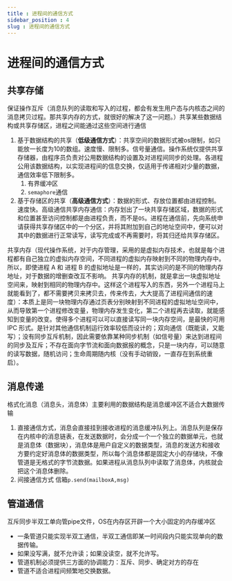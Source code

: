 ```yaml
---
title : 进程间的通信方式
sidebar_position : 4
slug : 进程间的通信方式
---
```

# 进程间的通信方式

## 共享存储

保证操作互斥（消息队列的读取和写入的过程，都会有发生用户态与内核态之间的消息拷贝过程。那共享内存的方式，就很好的解决了这一问题。）共享某些数据结构或共享存储区，进程之间能通过这些空间进行通信

1. 基于数据结构的共享（**低级通信方式**）：共享空间的数据形式被os限制，如只能放一长度为10的数组。速度慢、限制多。信号量通信。操作系统仅提供共享存储器，由程序员负责对公用数据结构的设置及对进程间同步的处理。各进程公用该数据结构，以实现进程间的信息交换，仅适用于传递相对少量的数据，通信效率低下限制多。
    1. 有界缓冲区
    2. `semaphore`通信
2. 基于存储区的共享（**高级通信方式**）：数据的形式、存放位置都由进程控制。速度快。高级通信共享内存通信：内存划出了一块共享存储区域，数据的形式和位置甚至访问控制都是由进程负责，而不是`OS`。进程在通信前，先向系统申请获得共享存储区中的一个分区，并将其附加到自己的地址空间中，便可以对其中的数据进行正常读写，读写完成或不再需要时，将其归还给共享存储区。

共享内存（现代操作系统，对于内存管理，采用的是虚拟内存技术，也就是每个进程都有自己独立的虚拟内存空间，不同进程的虚拟内存映射到不同的物理内存中。所以，即使进程 A 和 进程 B 的虚拟地址是一样的，其实访问的是不同的物理内存地址，对于数据的增删查改互不影响。 共享内存的机制，就是拿出一块虚拟地址空间来，映射到相同的物理内存中。这样这个进程写入的东西，另外一个进程马上就能看到了，都不需要拷贝来拷贝去，传来传去，大大提高了进程间通信的速度）：本质上是同一块物理内存通过页表分别映射到不同进程的虚拟地址空间中，从而导致第一个进程修改变量，物理内存发生变化，第二个进程再去读取，就能感知到变量的改变。使得多个进程可以可以直接读写同一块内存空间，是最快的可用 IPC 形式。是针对其他通信机制运行效率较低而设计的；双向通信（既能读，又能写）；没有同步互斥机制，因此需要依靠某种同步机制（如信号量）来达到进程间的同步及互斥；不存在面向字节流和面向数据报的概念，只是一块内存，可以随意的读写数据，随机访问；生命周期随内核（没有手动销毁，一直存在到系统重启）。

## 消息传递

格式化消息（消息头，消息体）主要利用的数据结构是消息缓冲区不适合大数据传输
1. 直接通信方式，消息会直接挂到接收进程的消息缓冲队列上。消息队列是保存在内核中的消息链表，在发送数据时，会分成一个一个独立的数据单元，也就是消息体（数据块），消息体是用户自定义的数据类型，消息的发送方和接收方要约定好消息体的数据类型，所以每个消息体都是固定大小的存储块，不像管道是无格式的字节流数据。如果进程从消息队列中读取了消息体，内核就会把这个消息体删除。
2. 间接通信方式 信箱`p.send(mailboxA,msg)`

## 管道通信

互斥同步半双工单向管pipe文件，OS在内存区开辟一个大小固定的内存缓冲区

* 一条管道只能实现半双工通信，半双工通信即某一时间段内只能实现单向的数据传输。
* 如果没写满，就不允许读；如果没读空，就不允许写。
* 管道机制必须提供三方面的协调能力：互斥、同步、确定对方的存在
* 管道不适合进程间频繁地交换数据。



